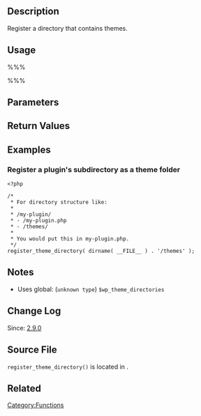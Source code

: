 {{Languages|
{{en|Function Reference/register_theme_directory}}
{{it|Riferimento funzioni/register_theme_directory}}
{{ja|関数リファレンス/register_theme_directory}}
}}

== Description ==
Register a directory that contains themes. 

== Usage ==
%%%<?php register_theme_directory( $directory ) ?>%%%

== Parameters ==
{{Parameter|$directory|string|Either the full filesystem path to a theme folder or a folder within WP_CONTENT_DIR. Do '''not''' include a trailing slash.}}

== Return Values ==
{{Return||boolean|False for failure. True for success.}}

== Examples ==
<!-- Need creative examples. Feel free to link to external examples. -->

===Register a plugin's subdirectory as a theme folder===

<pre><?php

/*
 * For directory structure like:
 * 
 * /my-plugin/
 * - /my-plugin.php
 * - /themes/
 *
 * You would put this in my-plugin.php.
 */
register_theme_directory( dirname( __FILE__ ) . '/themes' );
</pre>

== Notes ==
* Uses global: (<tt>unknown type</tt>) <tt>$wp_theme_directories</tt>

== Change Log ==
Since: [[Version_2.9|2.9.0]]

== Source File ==
<tt>register_theme_directory()</tt> is located in {{Trac|wp-includes/theme.php}}.

== Related ==
<!--
    To Do:
    Need to find related functions.
    Need to create groups of functions and create templates to add them to a page quickly.
    Some functions may be related to many groups of functions.
-->

{{Tag Footer}}

[[Category:Functions]]